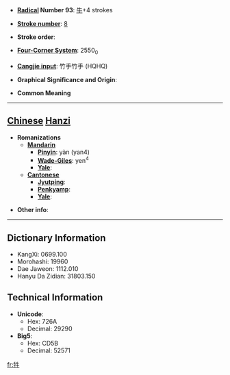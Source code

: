 * '''[[Wiktionary:Chinese radical index| Radical]] Number 93''': [[Wiktionary:Chinese radical index 牛|牛]]+4 strokes

* '''[[Wiktionary:Chinese total strokes index|Stroke number]]''': [[Wiktionary:Chinese total strokes index 8|8]]

* '''Stroke order''': 

* '''[[Wiktionary:Chinese four corner index|Four-Corner System]]''': 2550<sub>0</sub>

* '''[[Wiktionary:Chinese Cangjie index|Cangjie input]]''': 竹手竹手 (HQHQ)

* '''Graphical Significance and Origin''': 

* '''Common Meaning'''

----

== [[Chinese]] [[Hanzi]] ==

* '''Romanizations'''
** '''[[Mandarin]]'''
*** '''[[Pinyin]]''': yàn (yan4)
*** '''[[Wade-Giles]]''': yen<sup>4</sup>
*** '''[[Yale]]''': 
** '''[[Cantonese]]'''
*** '''[[Jyutping]]''':
*** '''[[Penkyamp]]''': 
*** '''[[Yale]]''': 

* '''Other info''': 

----

== Dictionary Information ==

* KangXi: 0699.100
* Morohashi: 19960
* Dae Jaweon: 1112.010
* Hanyu Da Zidian: 31803.150

== Technical Information ==

* '''Unicode''':
** Hex: 726A
** Decimal: 29290
* '''Big5''':
** Hex: CD5B
** Decimal: 52571

[[fr:牪]]